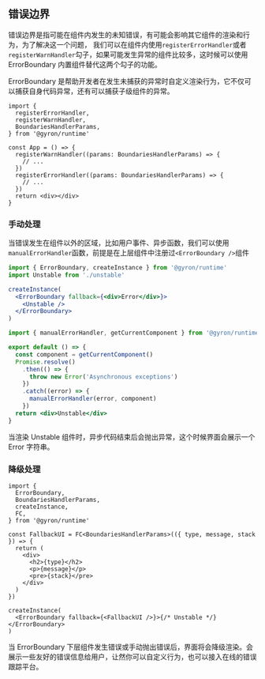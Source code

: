 ## 错误边界

错误边界是指可能在组件内发生的未知错误，有可能会影响其它组件的渲染和行为，为了解决这一个问题，
我们可以在组件内使用`registerErrorHandler`或者`registerWarnHandler`勾子，如果可能发生异常的组件比较多，这时候可以使用 ErrorBoundary 内置组件替代这两个勾子的功能。

ErrorBoundary 是帮助开发者在发生未捕获的异常时自定义渲染行为，它不仅可以捕获自身代码异常，还有可以捕获子级组件的异常。

```tsx
import {
  registerErrorHandler,
  registerWarnHandler,
  BoundariesHandlerParams,
} from '@gyron/runtime'

const App = () => {
  registerWarnHandler((params: BoundariesHandlerParams) => {
    // ...
  })
  registerErrorHandler((params: BoundariesHandlerParams) => {
    // ...
  })
  return <div></div>
}
```

### 手动处理

当错误发生在组件以外的区域，比如用户事件、异步函数，我们可以使用`manualErrorHandler`函数，前提是在上层组件中注册过`<ErrorBoundary />`组件

```jsx
import { ErrorBoundary, createInstance } from '@gyron/runtime'
import Unstable from './unstable'

createInstance(
  <ErrorBoundary fallback={<div>Error</div>}>
    <Unstable />
  </ErrorBoundary>
)
```

```jsx filename=unstable.jsx
import { manualErrorHandler, getCurrentComponent } from '@gyron/runtime'

export default () => {
  const component = getCurrentComponent()
  Promise.resolve()
    .then(() => {
      throw new Error('Asynchronous exceptions')
    })
    .catch((error) => {
      manualErrorHandler(error, component)
    })
  return <div>Unstable</div>
}
```

当渲染 Unstable 组件时，异步代码结束后会抛出异常，这个时候界面会展示一个 Error 字符串。

### 降级处理

```tsx
import {
  ErrorBoundary,
  BoundariesHandlerParams,
  createInstance,
  FC,
} from '@gyron/runtime'

const FallbackUI = FC<BoundariesHandlerParams>(({ type, message, stack }) => {
  return (
    <div>
      <h2>{type}</h2>
      <p>{message}</p>
      <pre>{stack}</pre>
    </div>
  )
})

createInstance(
  <ErrorBoundary fallback={<FallbackUI />}>{/* Unstable */}</ErrorBoundary>
)
```

当 ErrorBoundary 下层组件发生错误或手动抛出错误后，界面将会降级渲染。会展示一些友好的错误信息给用户，让然你可以自定义行为，也可以接入在线的错误跟踪平台。

